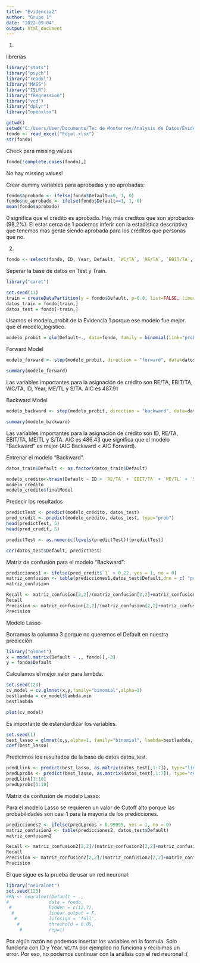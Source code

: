 ---
title: "Evidencia2"
author: "Grupo 1"
date: "2022-09-04"
output: html_document
---
1)

librerías
```{r message=FALSE, warning=FALSE}
library("stats")
library("psych")
library("readxl")
library("MASS")
library("ISLR")
library("fRegression")
library("vcd")
library("dplyr")
library("openxlsx")
```



```{r}
getwd()
setwd("C:/Users/User/Documents/Tec de Monterrey/Analysis de Datos/Evidencia2")
fondo <- read_excel("Fojal.xlsx")
str(fondo)
```


Check para missing values
```{r}
fondo[!complete.cases(fondo),]

```
No hay missing values!

Crear dummy variables para aprobadas y no aprobadas:
```{r}
fondo$aprobado <- ifelse(fondo$Default==0, 1, 0)
fondo$no_aprobado <- ifelse(fondo$Default==1, 1, 0)
mean(fondo$aprobado)
```
0 significa que el credito es aprobado.
Hay más creditos que son aprobados (98,2%). 
El estar cerca de 1 podemos inferir con la estadística descriptiva que tenemos mas gente siendo aprobada para los créditos que personas que no.

2)
```{r}
fondo <- select(fondo, ID, Year, Default, `WC/TA`, `RE/TA`, `EBIT/TA`, `ME/TL`, `S/TA`)
```

Seperar la base de datos en Test y Train.
```{r message=FALSE, warning=FALSE}
library("caret")

set.seed(11)
train = createDataPartition(y = fondo$Default, p=0.8, list=FALSE, times = 1)
datos_train = fondo[train,]
datos_test = fondo[-train,]
```


Usamos el modelo_probit de la Evidencia 1 porque ese modelo fue mejor que el modelo_logístico.

```{r, warning=FALSE}
modelo_probit = glm(Default~., data=fondo, family = binomial(link="probit"))
```

Forward Model

```{r}
modelo_forward <- step(modelo_probit, direction = "forward", data=datos_train)
```

```{r}
summary(modelo_forward)
```
Las variables importantes para la asignación de crédito son RE/TA, EBIT/TA, WC/TA, ID, Year, ME/TL y S/TA.
AIC es 487.91


Backward Model

```{r, warning=FALSE, results='hide'}
modelo_backward <- step(modelo_probit, direction = "backward", data=datos_train)
```

```{r}
summary(modelo_backward)
```
Las variables importantes para la asignación de crédito son ID, RE/TA, EBIT/TA, ME/TL y S/TA.
AIC es 486.43 que significa que el modelo "Backward" es mejor (AIC Backward < AIC Forward).

Entrenar el modelo "Backward".
```{r, warning=FALSE}
datos_train$Default <- as.factor(datos_train$Default)

modelo_crédito<-train(Default ~ ID + `RE/TA` + `EBIT/TA` + `ME/TL` + `S/TA`, data=datos_train, method="glm", family=binomial(link="logit"))
modelo_crédito
modelo_crédito$finalModel
```

Predecir los resultados
```{r}
predictTest <- predict(modelo_crédito, datos_test)
pred_credit <- predict(modelo_crédito, datos_test, type="prob")
head(predictTest, 5)
head(pred_credit, 5)
```

```{r}
predictTest <- as.numeric(levels(predictTest))[predictTest]

cor(datos_test$Default, predictTest)
```

Matriz de confusión para el modelo "Backward":
```{r}
predicciones1 <- ifelse(pred_credit$`1` > 0.22, yes = 1, no = 0)
matriz_confusion <- table(predicciones1,datos_test$Default,dnn = c( "predicciones","observaciones"))
matriz_confusion
```
```{r}
Recall <- matriz_confusion[2,2]/(matriz_confusion[2,2]+matriz_confusion[1,2])
Recall
Precision <- matriz_confusion[2,2]/(matriz_confusion[2,2]+matriz_confusion[2,1])
Precision
```

Modelo Lasso

Borramos la columna 3 porque no queremos el Default en nuestra predicción.
```{r}
library("glmnet")
x = model.matrix(Default ~ ., fondo)[,-3]
y = fondo$Default
```

Calculamos el mejor valor para lambda.
```{r}
set.seed(123) 
cv_model = cv.glmnet(x,y,family="binomial",alpha=1) 
bestlambda = cv_model$lambda.min
bestlambda
```

```{r}
plot(cv_model)
```

Es importante de estandardizar los variables.
```{r}
set.seed(1)
best_lasso = glmnet(x,y,alpha=1, family="binomial", lambda=bestlambda, standardize = T)
coef(best_lasso)
```

Predicimos los resultados de la base de datos datos_test.
```{r}
predLlink <- predict(best_lasso, as.matrix(datos_test[,1:7]), type="link")
predLprobs <- predict(best_lasso, as.matrix(datos_test[,1:7]), type="response")
predLlink[1:10]
predLprobs[1:10]
```

Matriz de confusión de modelo Lasso:

Para el modelo Lasso se requieren un valor de Cutoff alto porque las probabilidades son casi 1 para la mayoría de los predicciones.
```{r}
predicciones2 <- ifelse(predLprobs > 0.99995, yes = 1, no = 0)
matriz_confusion2 <- table(predicciones2, datos_test$Default)
matriz_confusion2
```

```{r}
Recall <- matriz_confusion2[2,2]/(matriz_confusion2[2,2]+matriz_confusion2[1,2])
Recall
Precision <- matriz_confusion2[2,2]/(matriz_confusion2[2,2]+matriz_confusion2[2,1])
Precision
```


El que sigue es la prueba de usar un red neuronal:
```{r warning=FALSE, message=FALSE}
library("neuralnet")
set.seed(123)
#RN <- neuralnet(Default ~ .,
#               data = fondo,
 #              hidden = c(12,7),
  #             linear.output = F,
   #            lifesign = 'full',
    #           threshold = 0.05,
     #          rep=1)
```

Por algún razón no podemos insertar los variables en la formula. Solo funciona con ID y Year. `WC/TA` por ejemploo no funciona y recibimos un error. Por eso, no podemos continuar con la análisis con el red neuronal :(

